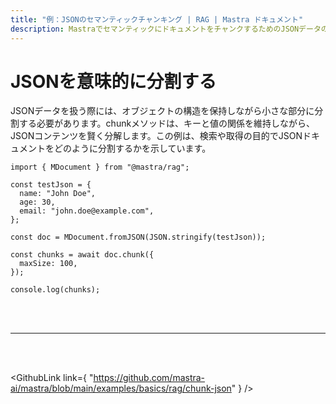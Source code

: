 ```yaml
---
title: "例：JSONのセマンティックチャンキング | RAG | Mastra ドキュメント"
description: MastraでセマンティックにドキュメントをチャンクするためのJSONデータのチャンキング。
---
```



# JSONを意味的に分割する

JSONデータを扱う際には、オブジェクトの構造を保持しながら小さな部分に分割する必要があります。chunkメソッドは、キーと値の関係を維持しながら、JSONコンテンツを賢く分解します。この例は、検索や取得の目的でJSONドキュメントをどのように分割するかを示しています。

```tsx copy
import { MDocument } from "@mastra/rag";

const testJson = {
  name: "John Doe",
  age: 30,
  email: "john.doe@example.com",
};

const doc = MDocument.fromJSON(JSON.stringify(testJson));

const chunks = await doc.chunk({
  maxSize: 100,
});

console.log(chunks);
```

<br />

<br />

<hr className="dark:border-[#404040] border-gray-300" />

<br />

<br />

<GithubLink
  link={
    "https://github.com/mastra-ai/mastra/blob/main/examples/basics/rag/chunk-json"
  }
/>